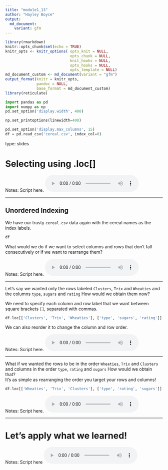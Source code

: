 ```yaml
---
title: "module1_13"
author: "Hayley Boyce"
output: 
  md_document:
    variant: gfm
---
```



```r
library(rmarkdown)
knitr::opts_chunk$set(echo = TRUE)
knitr_opts <- knitr_options( opts_knit = NULL,
                             opts_chunk = NULL,
                             knit_hooks = NULL,
                             opts_hooks = NULL,
                             opts_template = NULL)
md_document_custom <- md_document(variant = "gfm")
output_format(knitr = knitr_opts,
              pandoc = NULL,
              base_format = md_document_custom)
library(reticulate)
```


```python
import pandas as pd
import numpy as np
pd.set_option('display.width', 400)

np.set_printoptions(linewidth=400)

pd.set_option('display.max_columns', 15)
df = pd.read_csv('cereal.csv', index_col=0)
```

type: slides

# Selecting using .loc[]

Notes: Script here.
<html>
<audio controls >
<source src="/placeholder_audio.mp3" />
</audio></html>

---

## Unordered Indexing

We have our trusty `cereal.csv` data again with the cereal names as the index labels.


```python
df
```


What would we do if we want to select columns and rows that don't fall consecutively or if we want to rearrange them?


Notes: Script here.
<html>
<audio controls >
  <source src="/placeholder_audio.mp3" />
</audio></html>

---

Let's say we wanted only the rows labeled `Clusters`, `Trix` and `Wheaties` and the columns `type`, `sugars` and `rating`
How would we obtain them now?

We need to specify each column and row label that we want between square brackets `[]`, separated with commas.


```python
df.loc[['Clusters', 'Trix', 'Wheaties'], ['type', 'sugars', 'rating']]
```


We can also reorder it to change the column and row order.

Notes: Script here.
<html>
<audio controls >
  <source src="/placeholder_audio.mp3" />
</audio></html>

---

What if we wanted the rows to be in the order  `Wheaties`, `Trix` and `Clusters` and columns in the order `type`, `rating` and `sugars`
How would we obtain that?    
It's as simple as rearranging the order you target your rows and columns!

```python
df.loc[['Wheaties', 'Trix', 'Clusters'], ['type', 'rating', 'sugars']]
```


Notes: Script here.
<html>
<audio controls >
  <source src="/placeholder_audio.mp3" />
</audio></html>

---

# Let’s apply what we learned!

Notes: Script here
<html>
<audio controls >
  <source src="/placeholder_audio.mp3" />
</audio></html>